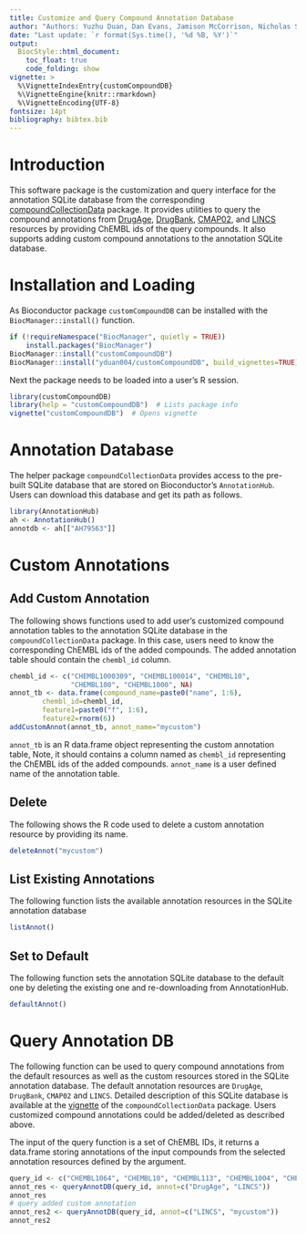 ```yaml
---
title: Customize and Query Compound Annotation Database
author: "Authors: Yuzhu Duan, Dan Evans, Jamison McCorrison, Nicholas Schork, Kevin Horan, Austin Leong, Siddharth Sai and Thomas Girke"
date: "Last update: `r format(Sys.time(), '%d %B, %Y')`" 
output:
  BiocStyle::html_document:
    toc_float: true
    code_folding: show
vignette: >
  %\VignetteIndexEntry{customCompoundDB}
  %\VignetteEngine{knitr::rmarkdown}
  %\VignetteEncoding{UTF-8}
fontsize: 14pt
bibliography: bibtex.bib
---
```


<style>
pre code {
  white-space: pre !important;
  overflow-x: scroll !important;
  word-break: keep-all !important;
  word-wrap: initial !important;
}
</style>

<!---
- Compile from command-line
Rscript -e "rmarkdown::render('customCompoundDB.Rmd',
              c('BiocStyle::html_document', 'pdf_document'));
              knitr::knit('customCompoundDB.Rmd', tangle=TRUE)"
-->

# Introduction

This software package is the customization and query interface for the
annotation SQLite database from the corresponding
[compoundCollectionData](https://github.com/yduan004/compoundCollectionData) package.
It provides utilities to query the compound annotations from 
[DrugAge](https://genomics.senescence.info/drugs/), 
[DrugBank](https://www.drugbank.ca/),
[CMAP02](https://portals.broadinstitute.org/cmap/),
and [LINCS](https://www.ncbi.nlm.nih.gov/geo/query/acc.cgi?acc=GSE92742) 
resources by providing ChEMBL ids of the query compounds.
It also supports adding custom compound annotations to the annotation SQLite
database.

# Installation and Loading
As Bioconductor package `customCompoundDB` can be installed with the 
`BiocManager::install()` function.
```r
if (!requireNamespace("BiocManager", quietly = TRUE))
    install.packages("BiocManager")
BiocManager::install("customCompoundDB")
BiocManager::install("yduan004/customCompoundDB", build_vignettes=TRUE)  # Installs from github
```

Next the package needs to be loaded into a user's R session.
```r
library(customCompoundDB)
library(help = "customCompoundDB")  # Lists package info
vignette("customCompoundDB")  # Opens vignette
```

# Annotation Database
The helper package `compoundCollectionData` provides access to the pre-built 
SQLite database that are stored on Bioconductor's
`AnnotationHub`. Users can download this database and get its path as follows.

```r
library(AnnotationHub)
ah <- AnnotationHub()
annotdb <- ah[["AH79563"]]
```

# Custom Annotations
## Add Custom Annotation
The following shows functions used to add user's customized compound annotation 
tables to the annotation SQLite database in the 
`compoundCollectionData` package. In this case, users need to know the 
corresponding ChEMBL ids of the added compounds. The added annotation table 
should contain the `chembl_id` column.
```r
chembl_id <- c("CHEMBL1000309", "CHEMBL100014", "CHEMBL10",
               "CHEMBL100", "CHEMBL1000", NA)
annot_tb <- data.frame(compound_name=paste0("name", 1:6),
        chembl_id=chembl_id,
        feature1=paste0("f", 1:6),
        feature2=rnorm(6))
addCustomAnnot(annot_tb, annot_name="mycustom")
```

`annot_tb` is an R data.frame object representing the custom annotation table, 
Note, it should contains a column named as `chembl_id` representing the ChEMBL 
ids of the added compounds. `annot_name` is a user defined name of the 
annotation table.

## Delete
The following shows the R code used to delete a custom annotation resource
by providing its name.
```r
deleteAnnot("mycustom")
```

## List Existing Annotations
The following function lists the available annotation resources in the SQLite 
annotation database
```r
listAnnot()
```

## Set to Default
The following function sets the annotation SQLite database to the default one 
by deleting the existing one and re-downloading from AnnotationHub.
```r
defaultAnnot()
```

# Query Annotation DB
The following function can be used to query compound annotations from the default
resources as well as the custom resources stored in the SQLite annotation
database. The default annotation resources are `DrugAge`, `DrugBank`, `CMAP02`
and `LINCS`. Detailed description of this SQLite database is available at the
[vignette](https://www.bioconductor.org/packages/release/bioc/vignettes/compoundCollectionData/inst/doc/compoundCollectionData.html) 
of the `compoundCollectionData` package. Users customized compound 
annotations could be added/deleted as described above. 

The input of the query function is a set of ChEMBL IDs, it returns a data.frame 
storing annotations of the input compounds from the selected annotation 
resources defined by the \code{annot} argument.
```r
query_id <- c("CHEMBL1064", "CHEMBL10", "CHEMBL113", "CHEMBL1004", "CHEMBL31574")
annot_res <- queryAnnotDB(query_id, annot=c("DrugAge", "LINCS"))
annot_res
# query added custom annotation
annot_res2 <- queryAnnotDB(query_id, annot=c("LINCS", "mycustom"))
annot_res2
```
